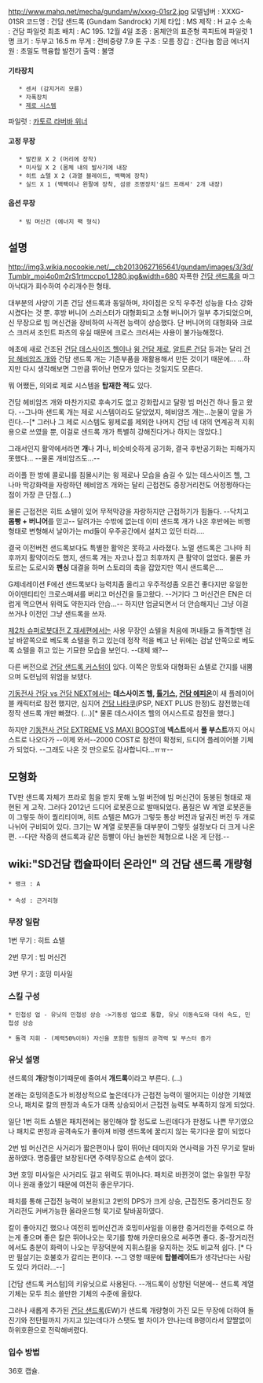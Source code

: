 http://www.mahq.net/mecha/gundam/w/xxxg-01sr2.jpg
모델넘버 : XXXG-01SR
코드명 : 건담 샌드록 (Gundam Sandrock)
기체 타입 : MS
제작 : H 교수
소속 : 건담 파일럿
최초 배치 : AC 195. 12월 4일
조종 : 몸체안의 표준형 콕피트에 파일럿 1명
크기 : 두부고 16.5 m
무게 : 전비중량 7.9 톤
구조 : 모름
장갑 : 건다늄 합금
에너지원 : 초밀도 핵융합 발전기
출력 : 불명
==== 기타장치 ====
    * 센서 (감지거리 모름)
    * 자폭장치
    * [[제로 시스템]] 
파일럿 : [[카토르 라버바 위너]]
==== 고정 무장 ====
    * 발칸포 X 2 (머리에 장착)
    * 미사일 X 2 (몸체 내의 발사기에 내장
    * 히트 쇼텔 X 2 (과열 블레이드, 백팩에 장착)
    * 실드 X 1 (백팩이나 왼팔에 장착, 섬광 조명장치'실드 프래셔' 2개 내장)
==== 옵션 무장 ====
    * 빔 머신건 (에너지 팩 형식)

== 설명 ==
http://img3.wikia.nocookie.net/__cb20130627165641/gundam/images/3/3d/Tumblr_moi4o0m2rS1rtmccpo1_1280.jpg&width=680
자폭한 [[건담 샌드록]]을 마그아낙대가 회수하여 수리개수한 형태. 

대부분의 사양이 기존 건담 샌드록과 동일하며, 차이점은 오직 우주전 성능을 다소 강화시켰다는 것 뿐. 후방 버니어 스러스터가 대형화되고 소형 버니어가 일부 추가되었으며, 신 무장으로 빔 머신건을 장비하여 사격전 능력이 상승했다. 단 버니어의 대형화와 크로스 크러셔 조인트 파츠의 유실 때문에 크로스 크러셔는 사용이 불가능해졌다.

애초에 새로 건조된 [[건담 데스사이즈 헬]]이나 [[윙 건담 제로]], [[알트론 건담]] 등과는 달리 [[건담 헤비암즈 개]]와 건담 샌드록 개는 기존부품을 재활용해서 만든 것이기 때문에...
...하지만 다시 생각해보면 그만큼 뛰어난 면모가 있다는 것일지도 모른다.

뭐 어쨌든, 의외로 제로 시스템을 '''탑재한 적'''도 있다.

건담 헤비암즈 개와 마찬가지로 후속기도 없고 강화랍시고 달랑 빔 머신건 하나 들고 왔다. --그나마 샌드록 개는 제로 시스템이라도 달았었지, 헤비암즈 개는...눈물이 앞을 가린다.--[* 그러나 그 제로 시스템도 윙제로를 제외한 나머지 건담 네 대의 연계공격 지휘용으로 쓰였을 뿐, 이걸로 샌드록 개가 특별히 강해진다거나 하지는 않았다.]

그래서인지 활약에서라면 '''개'''나 '''기'''나, 비슷비슷하게 공기화, 결국 후반공기화는 피해가지 못했다... --물론 개비암즈도...--

라이플 한 방에 콜로니를 침몰시키는 윙 제로나 모습을 숨길 수 있는 데스사이즈 헬, 그나마 막강화력을 자랑하던 헤비암즈 개와는 달리 근접전도 중장거리전도 어정쩡하다는 점이 가장 큰 단점.(...)

물론 근접전은 히트 쇼텔이 있어 무적막강을 자랑하지만 근접하기가 힘들다. --닥치고 '''몸빵 + 버니어'''를 믿고-- 달려가는 수밖에 없는데 이미 샌드록 개가 나온 후반에는 비행형태로 변형해서 날아가는 md들이 우주공간에서 설치고 있던 터라….

결국 이전버전 샌드록보다도 특별한 활약은 못하고 사라졌다. 노멀 샌드록은 그나마 최후까지 활약이라도 했지, 샌드록 개는 자코나 잡고 최후까지 큰 활약이 없었다. 물론 카토르는 도로시와 '''펜싱''' 대결을 하며 스토리의 축을 잡았지만 역시 샌드록은….

G제네레이션 F에선 샌드록보다 능력치좀 올리고 우주적성좀 오른건 좋다지만 유일한 아이덴티티인 크로스매셔를 버리고 머신건을 들고왔다. --거기다 그 머신건은 EN은 더럽게 먹으면서 위력도 약한지라 안습...-- 하지만 업글되면서 더 안습해지닌 그냥 이걸 쓰거나 이전인 그냥 샌드록을 쓰자.

[[제2차 슈퍼로봇대전 Z 재세편]]에서는 사용 무장인 쇼텔을 처음에 꺼내들고 돌격할땐 검날 바깥쪽으로 베도록 쇼텔을 쥐고 있는데 정작 적을 베고 난 뒤에는 검날 안쪽으로 베도록 쇼텔을 쥐고 있는 기묘한 모습을 보인다. --대체 왜?--

다른 버전으로 [[건담 샌드록 커스텀]]이 있다. 이쪽은 망토와 대형화된 쇼텔로 간지를 내뿜으며 도련님의 위엄을 보탰다. 

[[기동전사 건담 vs 건담 NEXT]]에서는 '''데스사이즈 헬, [[톨기스]], [[건담 에피온]]'''이 새 플레이어블 캐릭터로 참전 했지만, 심지어 [[건담 나타쿠]](PSP, NEXT PLUS 한정)도 참전했는데 정작 샌드록 개만 빠졌다. (...)[* 물론 데스사이즈 헬의 어시스트로 참전을 했다.]

하지만 [[기동전사 건담 EXTREME VS MAXI BOOST]]에 '''넥스트'''에서 '''풀 부스트'''까지 어시스트로 나오다가 --이제 와서--2000 COST로 참전이 확정되, 드디어 플레이어블 기체가 되었다. --그래도 나온 것 만으로도 감사합니다...ㅠㅠ--
== 모형화 ==
TV판 샌드록 자체가 프라로 힘을 받지 못해 노멀 버전에 빔 머신건이 동봉된 형태로 재현된 게 고작. 그러다 2012년 드디어 로봇혼으로 발매되었다. 품질은 W 계열 로봇혼들이 그렇듯 하이 퀄리티이며, 히트 쇼텔은 MG가 그렇듯 통상 버전과 달궈진 버전 두 개로 나뉘어 구비되어 있다. 크기는 W 계열 로봇혼들 대부분이 그렇듯 설정보다 더 크게 나온 편. --다만 작중의 샌드록과 같은 등빨이 아닌 늘씬한 체형으로 나온 게 단점.--

== wiki:"SD건담 캡슐파이터 온라인" 의 건담 샌드록 개량형 ==
 * 랭크 : A
 
 * 속성 : 근거리형
 
=== 무장 일람 ===

1번 무기 : 히트 쇼텔 

2번 무기 : 빔 머신건

3번 무기 : 호밍 미사일

=== 스킬 구성 ===
 * 민첩성 업 - 유닛의 민첩성 상승 ->기동성 업으로 통합, 유닛 이동속도와 대쉬 속도, 민첩성 상승

 * 돌격 지휘 - (체력50%이하) 자신을 포함한 팀원의 공격력 및 부스터 증가

=== 유닛 설명 ===
샌드록의 '''개'''량형이기때문에 줄여서  '''개드록'''이라고 부른다. (...)

본래는 호밍의존도가 비정상적으로 높은데다가 근접전 능력이 떨어지는 이상한 기체였으나, 패치로 칼의 판정과 속도가 대폭 상승되어서 근접전 능력도 부족하지 않게 되었다.

일단 1번 히트 쇼텔은 패치전에는 봉인해야 할 정도로 느린데다가 판정도 나쁜 무기였으나 패치로 판정과 공격속도가 좋아져 비랭 샌드록에 꿀리지 않는 묵기다운 칼이 되었다

2번 빔 머신건은 사거리가 짧은편이나 많이 뛰어난 데미지와 연사력을 가진 무기로 탈바꿈하였다. 명중률만 보장된다면 주력무장으로 손색이 없다.

3번 호밍 미사일은 사거리도 길고 위력도 뛰어나다. 패치로 바뀐것이 없는 유일한 무장이나 원래 좋았기 때문에 여전히 좋은무기다.

패치를 통해 근접전 능력이 보완되고 2번의 DPS가 크게 상승, 근접전도 중거리전도 장거리전도 커버가능한 올라운드형 묵기로 탈바꿈하였다.

칼이 좋아지긴 했으나 여전히 빔머신건과 호밍미사일을 이용한 중거리전을 주력으로 하는게 좋으며 좋은 칼은 뛰어나오는 묵기를 향해 카운터용으로 써주면 좋다. 중-장거리전에서도 충분이 화력이 나오는 무장덕분에 지휘스킬을 유지하는 것도 비교적 쉽다. [* 다만 필살기는 호불호가 갈리는 편이다. --그 영향 때문에 '''탑블레이드'''가 생각난다는 사람도 있다 카더라...--]

[건담 샌드록 커스텀]의 키유닛으로 사용된다. --개드록이 상향된 덕분에-- 샌드록 계열 기체는 모두 최소 쓸만한 기체의 수준에 올랐다.

그러나 새롭게 추가된 [[건담 샌드록]](EW)가 샌드록 개량형이 가진 모든 무장에 더하여 돌진기와 전탄필까지 가지고 있는데다가 스탯도 별 차이가 안나는데 B랭이라서 얄짤없이 하위호환으로 전락해버렸다.

=== 입수 방법 ===
36호 캡슐.
